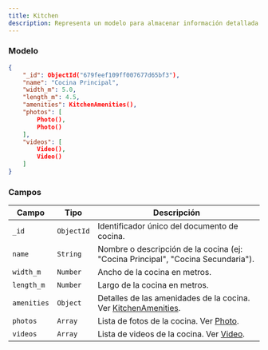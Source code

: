 ```yaml
---
title: Kitchen  
description: Representa un modelo para almacenar información detallada sobre las características y servicios de una cocina en una propiedad.
---
```


### Modelo

```json
{
    "_id": ObjectId("679feef109ff007677d65bf3"),
    "name": "Cocina Principal",
    "width_m": 5.0,
    "length_m": 4.5,
    "amenities": KitchenAmenities(),
    "photos": [
        Photo(),
        Photo()
    ],
    "videos": [
        Video(),
        Video()
    ]
}
```

### Campos

| Campo                       | Tipo         | Descripción                                                                 |
|-----------------------------|--------------|-----------------------------------------------------------------------------|
| `_id`                       | `ObjectId`   | Identificador único del documento de cocina.                                |
| `name`                      | `String`     | Nombre o descripción de la cocina (ej: "Cocina Principal", "Cocina Secundaria"). |
| `width_m`                   | `Number`     | Ancho de la cocina en metros.                                               |
| `length_m`                  | `Number`     | Largo de la cocina en metros.                                               |
| `amenities`                 | `Object`     | Detalles de las amenidades de la cocina. Ver [KitchenAmenities](/docs/database/models/secondary-models/kitchen-amenities). |
| `photos`                    | `Array`      | Lista de fotos de la cocina. Ver [Photo](/docs/database/models/secondary-models/photo). |
| `videos`                    | `Array`      | Lista de videos de la cocina. Ver [Video](/docs/database/models/secondary-models/video).|
